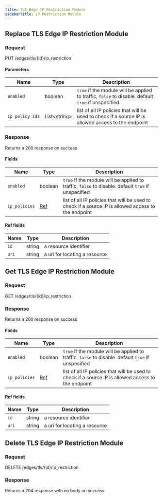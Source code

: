 ```yaml
---
title: TLS Edge IP Restriction Module
sidebarTitle: IP Restriction Module
---
```






## Replace TLS Edge IP Restriction Module

### Request

PUT /edges/tls/\{id\}/ip_restriction

<TLSEdgeIPRestrictionModuleReplaceRequest />

#### Parameters

| Name            | Type               | Description                                                                                         |
| --------------- | ------------------ | --------------------------------------------------------------------------------------------------- |
| `enabled`       | boolean            | `true` if the module will be applied to traffic, `false` to disable. default `true` if unspecified  |
| `ip_policy_ids` | List&lt;string&gt; | list of all IP policies that will be used to check if a source IP is allowed access to the endpoint |

### Response

Returns a 200 response on success

<TLSEdgeIPRestrictionModuleReplaceResponse />

#### Fields

| Name          | Type               | Description                                                                                         |
| ------------- | ------------------ | --------------------------------------------------------------------------------------------------- |
| `enabled`     | boolean            | `true` if the module will be applied to traffic, `false` to disable. default `true` if unspecified  |
| `ip_policies` | [Ref](#ref-fields) | list of all IP policies that will be used to check if a source IP is allowed access to the endpoint |

#### Ref fields

| Name  | Type   | Description                   |
| ----- | ------ | ----------------------------- |
| `id`  | string | a resource identifier         |
| `uri` | string | a uri for locating a resource |

## Get TLS Edge IP Restriction Module

### Request

GET /edges/tls/\{id\}/ip_restriction

<TLSEdgeIPRestrictionModuleGetRequest />

### Response

Returns a 200 response on success

<TLSEdgeIPRestrictionModuleGetResponse />

#### Fields

| Name          | Type               | Description                                                                                         |
| ------------- | ------------------ | --------------------------------------------------------------------------------------------------- |
| `enabled`     | boolean            | `true` if the module will be applied to traffic, `false` to disable. default `true` if unspecified  |
| `ip_policies` | [Ref](#ref-fields) | list of all IP policies that will be used to check if a source IP is allowed access to the endpoint |

#### Ref fields

| Name  | Type   | Description                   |
| ----- | ------ | ----------------------------- |
| `id`  | string | a resource identifier         |
| `uri` | string | a uri for locating a resource |

## Delete TLS Edge IP Restriction Module

### Request

DELETE /edges/tls/\{id\}/ip_restriction

<TLSEdgeIPRestrictionModuleDeleteRequest />

### Response

Returns a 204 response with no body on success
